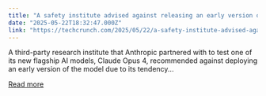 ```yaml
---
title: "A safety institute advised against releasing an early version of Anthropic’s Claude Opus 4 AI model"
date: "2025-05-22T18:32:47.000Z"
link: "https://techcrunch.com/2025/05/22/a-safety-institute-advised-against-releasing-an-early-version-of-anthropics-claude-opus-4-ai-model/"
---
```


A third-party research institute that Anthropic partnered with to test one of its new flagship AI models, Claude Opus 4, recommended against deploying an early version of the model due to its tendency...

[Read more](https://techcrunch.com/2025/05/22/a-safety-institute-advised-against-releasing-an-early-version-of-anthropics-claude-opus-4-ai-model/)
